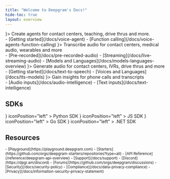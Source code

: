 ```yaml
---
title: "Welcome to Deepgram's Docs!"
hide-toc: true
layout: overview
---
```


<Markdown src="../snippets/announcement.mdx" />

<CardGroup cols={1}>
  <Card title="Voice Agent" icon={<Icon icon="headset" color="var(--hl-meadow)" />}>
    Create agents for contact centers, teaching, drive thrus and more.
    <br />
    - [Getting started](/docs/voice-agent)
    - [Function calling](/docs/voice-agents-function-calling)
  </Card>
</CardGroup>

<CardGroup cols={3}>
  <Card title="Speech-to-Text" icon={<Icon icon="file" color="var(--hl-meadow)" />}>
    Transcribe audio for contact centers, medical audio, wearables and more
    <br />
    - [Pre-recorded](/docs/pre-recorded-audio)
    - [Streaming](/docs/live-streaming-audio)
    - [Models and Languages](/docs/models-languages-overview)
  </Card>
  <Card title="Text-to-Speech" icon={<Icon icon="megaphone" color="var(--hl-meadow)" />}>
    Generate audio for contact centers, IVRs, drive thrus and more
    <br />
    - [Getting started](/docs/text-to-speech)
    - [Voices and Languages](/docs/tts-models)
  </Card>
  <Card title="Intelligence" icon={<Icon icon="brain" color="var(--hl-meadow)" />}>
    Gain insights for phone calls and transcripts
    <br />
    - [Audio inputs](/docs/audio-intelligence)
    - [Text inputs](/docs/text-intelligence)
  </Card>
</CardGroup>

## SDKs

<CardGroup cols={4}>
  <Card
    href="https://github.com/deepgram/deepgram-python-sdk"
    icon={<img src="https://fern-image-hosting.s3.us-east-1.amazonaws.com/deepgram/python.svg" alt="Python" />}
    iconPosition="left"
  >
    Python SDK
  </Card>
  <Card
    href="https://github.com/deepgram/deepgram-js-sdk/"
    icon={<img src="https://fern-image-hosting.s3.us-east-1.amazonaws.com/deepgram/js-yellow.svg" alt="JavaScript" />}
    iconPosition="left"
  >
    JS SDK
  </Card>
  <Card
    href="https://github.com/deepgram/deepgram-go-sdk"
    icon={<img src="https://fern-image-hosting.s3.us-east-1.amazonaws.com/deepgram/go.svg" alt="Go" />}
    iconPosition="left"
  >
    Go SDK
  </Card>
  <Card
    href="https://github.com/deepgram/deepgram-dotnet-sdk"
    icon={<img src="https://fern-image-hosting.s3.us-east-1.amazonaws.com/deepgram/net.svg" alt=".NET" />}
    iconPosition="left"
  >
    .NET SDK
  </Card>
</CardGroup>

## Resources

<CardGroup cols={3}>
  <Card
    title="Learn & Discover"
    icon="rocket"
  >
    <small>
      - [Playground](https://playground.deepgram.com)
      - [Starters](https://github.com/orgs/deepgram-starters/repositories?type=all)
      - [API Reference](/reference/deepgram-api-overview)
    </small>
  </Card>
  <Card
    title="Connect & Engage"
    icon="users"
  >
    <small>
      - [Support](/docs/support)
      - [Discord](https://dpgr.am/discord)
      - [Forums](https://github.com/orgs/deepgram/discussions)
    </small>
  </Card>
  <Card
    title="Trust & Safety"
    icon="lock"
  >
    <small>
      - [Security](/docs/security-policy)
      - [Compliance](/docs/data-privacy-compliance)
      - [Privacy](/docs/information-security-privacy-statement)
    </small>
  </Card>
</CardGroup>
